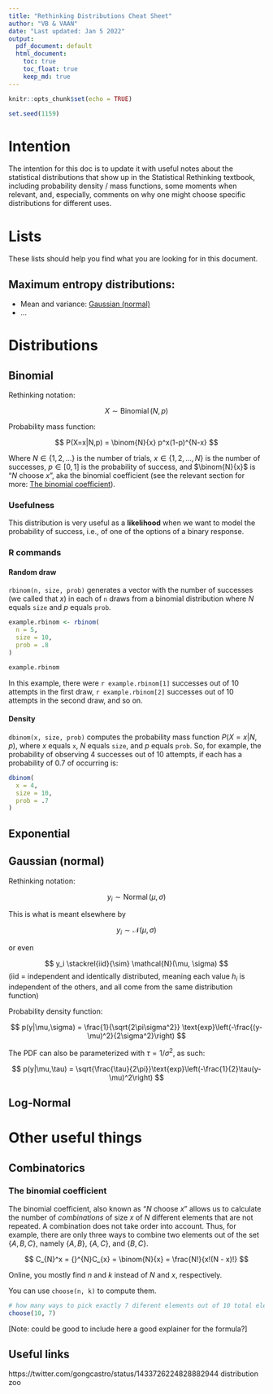 ```yaml
---
title: "Rethinking Distributions Cheat Sheet"
author: "VB & VAAN"
date: "Last updated: Jan 5 2022"
output: 
  pdf_document: default
  html_document:
    toc: true
    toc_float: true
    keep_md: true
---
```


```r
knitr::opts_chunk$set(echo = TRUE)
```

```r
set.seed(1159)
```

# Intention

The intention for this doc is to update it with useful notes about the statistical distributions that show up in the Statistical Rethinking textbook, including probability density / mass functions, some moments when relevant, and, especially, comments on why one might choose specific distributions for different uses.

# Lists

These lists should help you find what you are looking for in this document.

## Maximum entropy distributions:

* Mean and variance: [Gaussian (normal)]
* ...


# Distributions

## Binomial

Rethinking notation:

$$ X \sim \operatorname{Binomial}(N, p) $$

Probability mass function:

$$ P(X=x|N,p) = \binom{N}{x} p^x(1-p)^{N-x} $$

Where $N\in\{1,2,...\}$ is the number of trials, $x\in\{1,2,...,N\}$ is the number of successes, $p\in[0,1]$ is the probability of success, and $\binom{N}{x}$ is "$N$ choose $x$", aka the binomial coefficient (see the relevant section for more: [The binomial coefficient]).

### Usefulness

This distribution is very useful as a **likelihood** when we want to model the probability of success, i.e., of one of the options of a binary response.

### R commands

#### Random draw

`rbinom(n, size, prob)` generates a vector with the number of successes (we called that $x$) in each of `n` draws from a binomial distribution where $N$ equals `size` and $p$ equals `prob`.

```r
example.rbinom <- rbinom(
  n = 5,
  size = 10,
  prob = .8
)

example.rbinom
```

In this example, there were `r example.rbinom[1]` successes out of 10 attempts in the first draw, `r example.rbinom[2]` successes out of 10 attempts in the second draw, and so on.

#### Density

`dbinom(x, size, prob)` computes the probability mass function $P(X=x|N,p)$, where $x$ equals `x`, $N$ equals `size`, and $p$ equals `prob`. So, for example, the probability of observing 4 successes out of 10 attempts, if each has a probability of 0.7 of occurring is:

```r
dbinom(
  x = 4,
  size = 10,
  prob = .7
)
```



## Exponential

## Gaussian (normal)

Rethinking notation:

$$ y_i \sim \operatorname{Normal}(\mu, \sigma) $$

This is what is meant elsewhere by

$$ y_i \sim \mathcal{N}(\mu, \sigma) $$

or even

$$ y_i \stackrel{iid}{\sim} \mathcal{N}(\mu, \sigma) $$
(iid = independent and identically distributed, meaning each value $h_i$ is independent of the others, and all come from the same distribution function)

Probability density function:

$$ p(y|\mu,\sigma) = \frac{1}{\sqrt{2\pi\sigma^2}}
                                 \text{exp}\left(-\frac{(y-\mu)^2}{2\sigma^2}\right) $$

The PDF can also be parameterized with $\tau = 1/\sigma^2$, as such:

$$ p(y|\mu,\tau) = \sqrt{\frac{\tau}{2\pi}}\text{exp}\left(-\frac{1}{2}\tau(y-\mu)^2\right) $$


## Log-Normal

# Other useful things

## Combinatorics

### The binomial coefficient

The binomial coefficient, also known as "$N$ choose $x$" allows us to calculate the number of *combinations* of size $x$ of $N$ different elements that are not repeated. A combination does not take order into account. Thus, for example, there are only three ways to combine two elements out of the set $\{A, B, C\}$, namely $\{A, B\}$, $\{A, C\}$, and $\{B, C\}$.
 
 $$ C_{N}^x = {}^{N}C_{x} = \binom{N}{x} = \frac{N!}{x!(N - x)!} $$
 
Online, you mostly find $n$ and $k$ instead of $N$ and $x$, respectively.

You can use `choose(n, k)` to compute them.

```r
# how many ways to pick exactly 7 diferent elements out of 10 total elements?
choose(10, 7)
```

[Note: could be good to include here a good explainer for the formula?]

## Useful links

https://twitter.com/gongcastro/status/1433726224828882944
distribution zoo
